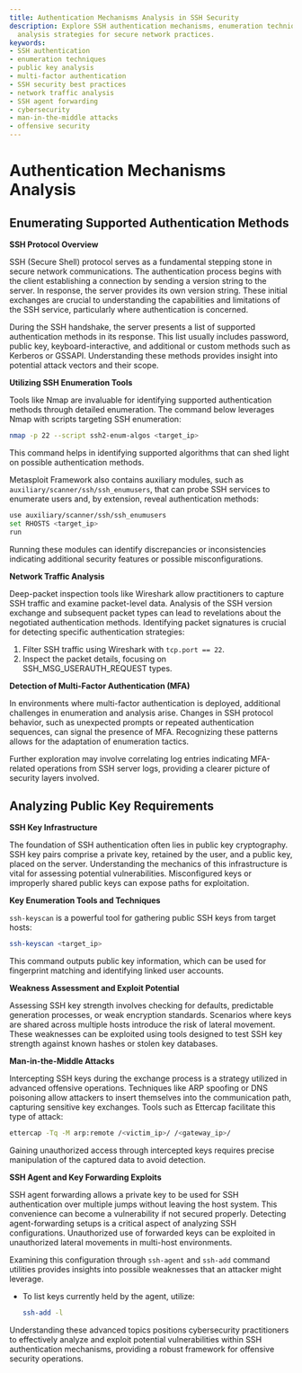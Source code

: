 ```yaml
---
title: Authentication Mechanisms Analysis in SSH Security
description: Explore SSH authentication mechanisms, enumeration techniques, and key
  analysis strategies for secure network practices.
keywords:
- SSH authentication
- enumeration techniques
- public key analysis
- multi-factor authentication
- SSH security best practices
- network traffic analysis
- SSH agent forwarding
- cybersecurity
- man-in-the-middle attacks
- offensive security
---
```


# Authentication Mechanisms Analysis

## Enumerating Supported Authentication Methods

**SSH Protocol Overview**

SSH (Secure Shell) protocol serves as a fundamental stepping stone in secure network communications. The authentication process begins with the client establishing a connection by sending a version string to the server. In response, the server provides its own version string. These initial exchanges are crucial to understanding the capabilities and limitations of the SSH service, particularly where authentication is concerned.

During the SSH handshake, the server presents a list of supported authentication methods in its response. This list usually includes password, public key, keyboard-interactive, and additional or custom methods such as Kerberos or GSSAPI. Understanding these methods provides insight into potential attack vectors and their scope.

**Utilizing SSH Enumeration Tools**

Tools like Nmap are invaluable for identifying supported authentication methods through detailed enumeration. The command below leverages Nmap with scripts targeting SSH enumeration:

```bash
nmap -p 22 --script ssh2-enum-algos <target_ip>
```

This command helps in identifying supported algorithms that can shed light on possible authentication methods.

Metasploit Framework also contains auxiliary modules, such as `auxiliary/scanner/ssh/ssh_enumusers`, that can probe SSH services to enumerate users and, by extension, reveal authentication methods:

```bash
use auxiliary/scanner/ssh/ssh_enumusers
set RHOSTS <target_ip>
run
```

Running these modules can identify discrepancies or inconsistencies indicating additional security features or possible misconfigurations.

**Network Traffic Analysis**

Deep-packet inspection tools like Wireshark allow practitioners to capture SSH traffic and examine packet-level data. Analysis of the SSH version exchange and subsequent packet types can lead to revelations about the negotiated authentication methods. Identifying packet signatures is crucial for detecting specific authentication strategies:

1. Filter SSH traffic using Wireshark with `tcp.port == 22`.
2. Inspect the packet details, focusing on SSH_MSG_USERAUTH_REQUEST types.

**Detection of Multi-Factor Authentication (MFA)**

In environments where multi-factor authentication is deployed, additional challenges in enumeration and analysis arise. Changes in SSH protocol behavior, such as unexpected prompts or repeated authentication sequences, can signal the presence of MFA. Recognizing these patterns allows for the adaptation of enumeration tactics.

Further exploration may involve correlating log entries indicating MFA-related operations from SSH server logs, providing a clearer picture of security layers involved.

## Analyzing Public Key Requirements

**SSH Key Infrastructure**

The foundation of SSH authentication often lies in public key cryptography. SSH key pairs comprise a private key, retained by the user, and a public key, placed on the server. Understanding the mechanics of this infrastructure is vital for assessing potential vulnerabilities. Misconfigured keys or improperly shared public keys can expose paths for exploitation.

**Key Enumeration Tools and Techniques**

`ssh-keyscan` is a powerful tool for gathering public SSH keys from target hosts:

```bash
ssh-keyscan <target_ip>
```

This command outputs public key information, which can be used for fingerprint matching and identifying linked user accounts.

**Weakness Assessment and Exploit Potential**

Assessing SSH key strength involves checking for defaults, predictable generation processes, or weak encryption standards. Scenarios where keys are shared across multiple hosts introduce the risk of lateral movement. These weaknesses can be exploited using tools designed to test SSH key strength against known hashes or stolen key databases.

**Man-in-the-Middle Attacks**

Intercepting SSH keys during the exchange process is a strategy utilized in advanced offensive operations. Techniques like ARP spoofing or DNS poisoning allow attackers to insert themselves into the communication path, capturing sensitive key exchanges. Tools such as Ettercap facilitate this type of attack:

```bash
ettercap -Tq -M arp:remote /<victim_ip>/ /<gateway_ip>/
```

Gaining unauthorized access through intercepted keys requires precise manipulation of the captured data to avoid detection.

**SSH Agent and Key Forwarding Exploits**

SSH agent forwarding allows a private key to be used for SSH authentication over multiple jumps without leaving the host system. This convenience can become a vulnerability if not secured properly. Detecting agent-forwarding setups is a critical aspect of analyzing SSH configurations. Unauthorized use of forwarded keys can be exploited in unauthorized lateral movements in multi-host environments.

Examining this configuration through `ssh-agent` and `ssh-add` command utilities provides insights into possible weaknesses that an attacker might leverage.

- To list keys currently held by the agent, utilize:
  
  ```bash
  ssh-add -l
  ```

Understanding these advanced topics positions cybersecurity practitioners to effectively analyze and exploit potential vulnerabilities within SSH authentication mechanisms, providing a robust framework for offensive security operations.